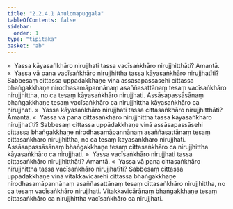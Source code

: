```yaml
---
title: "2.2.4.1 Anulomapuggala"
tableOfContents: false
sidebar:
  order: 1
type: "tipitaka"
basket: "ab"
---
```



<DynamicBreadcrumb />

<Division number="98">

<Paragraph number="439">
»  Yassa kāyasaṅkhāro nirujjhati tassa vacīsaṅkhāro nirujjhitthāti? Āmantā.
</Paragraph>

<Paragraph number="440">
«  Yassa vā pana vacīsaṅkhāro nirujjhittha tassa kāyasaṅkhāro nirujjhatīti?
</Paragraph>

<Paragraph number="441">
Sabbesaṃ cittassa uppādakkhaṇe vinā assāsapassāsehi cittassa bhaṅgakkhaṇe nirodhasamāpannānaṃ asaññasattānaṃ tesaṃ vacīsaṅkhāro nirujjhittha, no ca tesaṃ kāyasaṅkhāro nirujjhati. Assāsapassāsānaṃ bhaṅgakkhaṇe tesaṃ vacīsaṅkhāro ca nirujjhittha kāyasaṅkhāro ca nirujjhati.
</Paragraph>

<Paragraph number="442">
»  Yassa kāyasaṅkhāro nirujjhati tassa cittasaṅkhāro nirujjhitthāti? Āmantā.
</Paragraph>

<Paragraph number="443">
«  Yassa vā pana cittasaṅkhāro nirujjhittha tassa kāyasaṅkhāro nirujjhatīti?
</Paragraph>

<Paragraph number="444">
Sabbesaṃ cittassa uppādakkhaṇe vinā assāsapassāsehi cittassa bhaṅgakkhaṇe nirodhasamāpannānaṃ asaññasattānaṃ tesaṃ cittasaṅkhāro nirujjhittha, no ca tesaṃ kāyasaṅkhāro nirujjhati. Assāsapassāsānaṃ bhaṅgakkhaṇe tesaṃ cittasaṅkhāro ca nirujjhittha kāyasaṅkhāro ca nirujjhati.
</Paragraph>

</Division>
<Division number="99">

<Paragraph number="445">
»  Yassa vacīsaṅkhāro nirujjhati tassa cittasaṅkhāro nirujjhitthāti? Āmantā.
</Paragraph>

<Paragraph number="446">
«  Yassa vā pana cittasaṅkhāro nirujjhittha tassa vacīsaṅkhāro nirujjhatīti?
</Paragraph>

<Paragraph number="447">
Sabbesaṃ cittassa uppādakkhaṇe vinā vitakkavicārehi cittassa bhaṅgakkhaṇe nirodhasamāpannānaṃ asaññasattānaṃ tesaṃ cittasaṅkhāro nirujjhittha, no ca tesaṃ vacīsaṅkhāro nirujjhati. Vitakkavicārānaṃ bhaṅgakkhaṇe tesaṃ cittasaṅkhāro ca nirujjhittha vacīsaṅkhāro ca nirujjhati.
</Paragraph>
</Division>